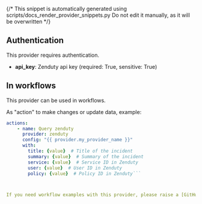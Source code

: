 {/* This snippet is automatically generated using scripts/docs_render_provider_snippets.py 
Do not edit it manually, as it will be overwritten */}

## Authentication
This provider requires authentication.
- **api_key**: Zenduty api key (required: True, sensitive: True)


## In workflows

This provider can be used in workflows.



As "action" to make changes or update data, example:
```yaml
actions:
    - name: Query zenduty
      provider: zenduty
      config: "{{ provider.my_provider_name }}"
      with:
        title: {value}  # Title of the incident
        summary: {value}  # Summary of the incident
        service: {value}  # Service ID in Zenduty
        user: {value}  # User ID in Zenduty
        policy: {value}  # Policy ID in Zenduty```



If you need workflow examples with this provider, please raise a [GitHub issue](https://github.com/keephq/keep/issues).
